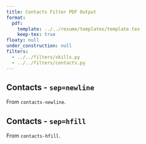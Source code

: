 ```yaml
---
title: Contacts Filter PDF Output
format:
  pdf:
    template: ../../resume/templates/template.tex
    keep-tex: true
floaty: null
under_construction: null
filters:
  - ../../filters/skills.py
  - ../../filters/contacts.py
---
```


## Contacts - `sep=newline`

From `contacts-newline`.

::: { #contacts-newline }

:::

## Contacts - `sep=hfill`

From `contacts-hfill`.

::: { #contacts-hfill }

:::
